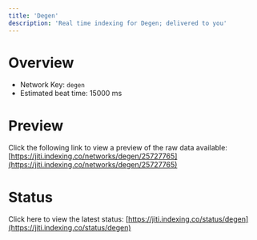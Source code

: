 ```yaml
---
title: 'Degen'
description: 'Real time indexing for Degen; delivered to you'
---
```


# Overview
- Network Key: `degen`
- Estimated beat time: 15000 ms

# Preview
Click the following link to view a preview of the raw data available: [https://jiti.indexing.co/networks/degen/25727765](https://jiti.indexing.co/networks/degen/25727765)

# Status
Click here to view the latest status: [https://jiti.indexing.co/status/degen](https://jiti.indexing.co/status/degen)
